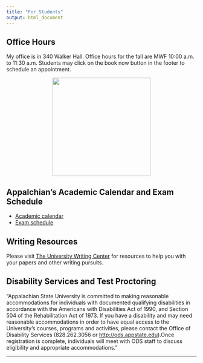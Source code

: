 ```yaml
---
title: "For Students"
output: html_document
---
```

## Office Hours

My office is in 340 Walker Hall. Office hours for the fall are MWF 10:00 a.m. to 11:30 a.m. Students may click on the book now button in the footer to schedule an appointment.

<center><img src="./images/walkerhall.jpg" caption="Walker Hall" width = 260></center>

## Appalchian's Academic Calendar and Exam Schedule

- [Academic calendar](https://registrar.appstate.edu/calendars-schedules/academic-calendar)
- [Exam schedule](https://registrar.appstate.edu/calendars-schedules/exam-schedule-0)

## Writing Resources

Please visit [The University Writing Center](http://writingcenter.appstate.edu/) for resources to help you with your papers and other writing pursuits.



## Disability Services and Test Proctoring


"Appalachian State University is committed to making reasonable accommodations for individuals with documented qualifying disabilities in accordance with the Americans with Disabilities Act of 1990, and Section 504 of the Rehabilitation Act of 1973. If you have a disability and may need reasonable accommodations in order to have equal access to the University's courses, programs and activities, please contact the Office of Disability Services (828.262.3056 or <http://ods.appstate.edu>).Once registration is complete, individuals will meet with ODS staff to discuss eligibility and appropriate accommodations."

* * *